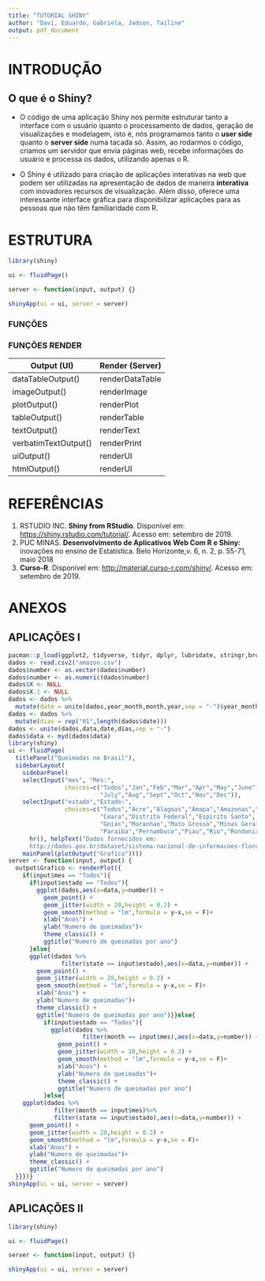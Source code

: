 ```yaml
---
title: "TUTORIAL SHINY"
author: "Davi, Eduardo, Gabriela, Jadson, Tailine"
output: pdf_document
---
```



# INTRODUÇÃO

## O que é o Shiny?
 
 * O código de uma aplicação Shiny nos permite estruturar tanto a interface com o usuário quanto o processamento de dados, geração de visualizações e modelagem, isto é, nós programamos tanto o **user side** quanto o **server side** numa tacada só. Assim, ao rodarmos o código, criamos um servidor que envia páginas web, recebe informações do usuário e processa os dados, utilizando apenas o R.

* O Shiny é utilizado para criação de aplicações interativas na web que podem ser utilizadas na apresentação de dados de maneira **interativa** com inovadores recursos de visualização. Além disso, oferece uma interessante interface gráfica para disponibilizar aplicações para as pessoas que não têm familiaridade com R.


# ESTRUTURA

```r
library(shiny)

ui <- fluidPage()

server <- function(input, output) {}

shinyApp(ui = ui, server = server)
```

### FUNÇÕES 

### FUNÇÕES RENDER

Output (UI) | Render (Server)
------------- | -------------
dataTableOutput() |  renderDataTable 
imageOutput() | renderImage 
plotOutput() | renderPlot 
tableOutput() | renderTable 
textOutput() | renderText 
verbatimTextOutput() | renderPrint 
uiOutput() | renderUI
htmlOutput() | renderUI 

# REFERÊNCIAS

1. RSTUDIO INC. **Shiny from RStudio**. Disponível em: <https://shiny.rstudio.com/tutorial/>. Acesso em: setembro de 2019.
2. PUC MINAS. **Desenvolvimento de Aplicativos Web Com R e Shiny:** inovações no ensino de Estatística. Belo Horizonte,v. 6, n. 2, p. 55-71, maio 2018
3. **Curso-R**. Disponível em: <http://material.curso-r.com/shiny/>. Acesso em: setembro de 2019.

# ANEXOS

## APLICAÇÕES I
```r
pacman::p_load(ggplot2, tidyverse, tidyr, dplyr, lubridate, stringr,broom)
dados <- read.csv2("amazon.csv")
dados$number <- as.vector(dados$number)
dados$number <- as.numeric(dados$number)
dados$X <- NULL
dados$X.1 <- NULL
dados <- dados %>%
  mutate(date = unite(dados,year_month,month,year,sep = "-")$year_month)
dados <- dados %>%
  mutate(dias = rep("01",length(dados$date)))
dados <- unite(dados,data,date,dias,sep = "-")
dados$data <- myd(dados$data)
library(shiny)
ui <- fluidPage(    
  titlePanel("Queimadas no Brasil"),
  sidebarLayout(
    sidebarPanel(
    selectInput("mes", "Mes:",
                choices=c("Todos","Jan","Feb","Mar","Apr","May","June",
                          "July","Aug","Sept","Oct","Nov","Dec")),
    selectInput("estado","Estado:", 
                choices=c("Todos","Acre","Alagoas","Amapa","Amazonas","Bahia",
                          "Ceara","Distrito Federal","Espirito Santo",
                          "Goias","Maranhao","Mato Grosso","Minas Gerais",
                          "Paraiba","Pernambuco","Piau","Rio","Rondonia","Roraima")),
      hr(), helpText("Dados fornecidos em:
      http://dados.gov.br/dataset/sistema-nacional-de-informacoes-florestais-snif")),
    mainPanel(plotOutput("Grafico"))))
server <- function(input, output) {
  output$Grafico <- renderPlot({
    if(input$mes == "Todos"){
      if(input$estado == "Todos"){
        ggplot(dados,aes(x=data,y=number)) +
          geom_point() +
          geom_jitter(width = 20,height = 0.2) +
          geom_smooth(method = "lm",formula = y~x,se = F)+
          xlab("Anos") +
          ylab("Numero de queimadas")+
          theme_classic() +
          ggtitle("Numero de queimadas por ano")
      }else{
      ggplot(dados %>%
               filter(state == input$estado),aes(x=data,y=number)) +
        geom_point() +
        geom_jitter(width = 20,height = 0.2) +
        geom_smooth(method = "lm",formula = y~x,se = F)+
        xlab("Anos") +
        ylab("Numero de queimadas")+
        theme_classic() +
        ggtitle("Numero de queimadas por ano")}}else{
          if(input$estado == "Todos"){
            ggplot(dados %>%
                     filter(month == input$mes),aes(x=data,y=number)) +
              geom_point() +
              geom_jitter(width = 20,height = 0.2) +
              geom_smooth(method = "lm",formula = y~x,se = F)+
              xlab("Anos") +
              ylab("Numero de queimadas")+
              theme_classic() +
              ggtitle("Numero de queimadas por ano")
          }else{
    ggplot(dados %>%
             filter(month == input$mes)%>%
             filter(state == input$estado),aes(x=data,y=number)) +
      geom_point() +
      geom_jitter(width = 20,height = 0.2) +
      geom_smooth(method = "lm",formula = y~x,se = F)+
      xlab("Anos") +
      ylab("Numero de queimadas")+
      theme_classic() +
      ggtitle("Numero de queimadas por ano")
  }}})}
shinyApp(ui = ui, server = server)
```

## APLICAÇÕES II

```r
library(shiny)

ui <- fluidPage()

server <- function(input, output) {}

shinyApp(ui = ui, server = server)
```

